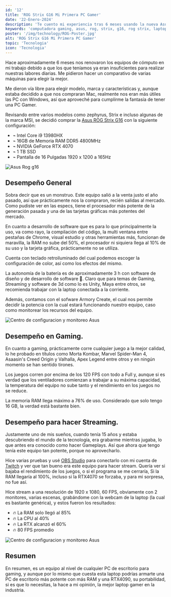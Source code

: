 ```yaml
---
id: '12'
title: 'ROG Strix G16 Mi Primera PC Gamer'
date: '22-Enero-2024'
description: 'Te cuento mi experiencia tras 6 meses usando la nueva Asus ROG Strix G16'
keywords: 'computadora gaming, asus, rog, strix, g16, rog strix, laptop gamer, rtx, rtx4070, intel, intel core i9, review de computadoras '
poster: '/img/technology/ROG-Poster.jpg'
alt: 'ROG Strix G16 Mi Primera PC Gamer'
topic: 'Tecnologia'
icon: 'Tecnologia'
---
```


Hace aproximadamente 6 meses nos renovaron los equipos de cómputo en mi trabajo debido a que los que teníamos ya eran insuficientes para realizar nuestras labores 
diarias. Me pidieron hacer un comparativo de varias máquinas para elegir la mejor.

Me dieron vía libre para elegir modelo, marca y características y, aunque estaba decidido a que nos compraran Mac, realmente nos eran más útiles las PC con Windows, 
así que aproveché para cumplirme la fantasía de tener una PC Gamer.

Revisando entre varios modelos como zephyrus, Strix e incluso algunas de la marca MSI, se decidió comprar la [Asus ROG Strix G16](https://rog.asus.com/es/laptops/rog-strix/rog-strix-g16-2023-series/) con la siguiente configuración:

- ⌁ Intel Core i9 13980HX
- ⌁ 16GB de Memoria RAM DDR5 4800MHz
- ⌁ NVIDIA GeForce RTX 4070
- ⌁ 1 TB SSD
- ⌁ Pantalla de 16 Pulgadas 1920 x 1200 a 165Hz

![Asus Rog g16](/img/technology/ROG-Wallpaper-1.webp)

## Desempeño General
Sobra decir que es un monstruo.
Este equipo salió a la venta justo el año pasado, así que prácticamente nos la compraron, recién salidas al mercado. Como pudiste ver en las especs, tiene el procesador 
más potente de la generación pasada y una de las tarjetas gráficas más potentes del mercado.

En cuanto a desarrollo de software que es para lo que principalmente la uso, va como rayo, la compilación del código, la multi ventana entre pestañas de Chrome, 
visual estudio y otras herramientas más, funcionan de maravilla, la RAM no sube del 50%, el procesador ni siquiera llega al 10% de su uso y la tarjeta gráfica, 
prácticamente no se utiliza.

Cuenta con teclado retroiluminado del cual podemos escoger la configuración de color, así como los efectos del mismo.

La autonomía de la batería es de aproximadamente 3 h con software de diseño y de desarrollo de software 🔋. Claro que para temas de Gaming, Streaming y software de 3d como lo es Unity, Maya entre otros, se recomienda trabajar con la laptop conectada a la corriente.

Además, contamos con el sofware Armory Create, el cual nos permite decidir la potencia con la cual estará funcionando nuestro equipo, caso como monitorear los recursos del equipo.

![Centro de configuracion y monitoreo Asus](/img/technology/ROG-Armoury.png)

## Desempeño en Gaming.

En cuanto a gaming, prácticamente corre cualquier juego a la mejor calidad, lo he probado en títulos como Morta Kombar, Marvel Spider-Man 4, Asaasin's Creed Origin y Valhalla, Apex Legend entre otros y en ningún momento se han sentido tirones.

Los juegos corren por encima de los 120 FPS con todo a Full y, aunque si es verdad que los ventiladores comienzan a trabajar a su máxima capacidad, la temperatura del equipo no sube tanto y el rendimiento en los juegos no se reduce. 

La memoria RAM llega máximo a 76% de uso. Considerado que solo tengo 16 GB, la verdad está bastante bien.


## Desempeño para hacer Streaming.

Justamente uno de mis sueños, cuando tenía 15 años y estaba descubriendo el mundo de la tecnología, era grabarme mientras jugaba, lo que antes era conocido como hacer Gameplays. Así que ahora que tengo tenía este equipo tan potente, porque no aprovecharlo.

Hice varias pruebas y usé [OBS Studio](https://obsproject.com/es) para conectarlo con mi cuenta de [Twitch](https://twitch.tv/jasubip) y ver que tan bueno era este equipo para hacer stream. Quería ver si bajaba el rendimiento de los juegos, o si el programa se me cerraría, Si la RAM llegaría al 100%, incluso si la RTX4070 se forzaba, y para mi sorpresa, no fue así.

Hice stream a una resolución de 1920 x 1080, 60 FPS, obviamente con 2 monitores, varias escenas, grabándome con la webcam de la laptop (la cual es bastante genérica), y estos fueron los resultados:

- 🔥 La RAM solo llegó al 85%
- 🔥 La CPU al 40%
- 🔥 La RTX alcanzó el 60%
- 🔥 80 FPS promedio

![Centro de configuracion y monitoreo Asus](/img/technology/ROG-gameplay.png)

## Resumen

En resumen, es un equipo al nivel de cualquier PC de escritorio para gaming, y aunque por lo mismo que cuesta esta laptop podrías armarte una PC de escritorio más potente con más RAM y una RTX4090, su portabilidad, si es que lo necesitas, la hace a mi opinión, la mejor laptop gamer en la industria.
